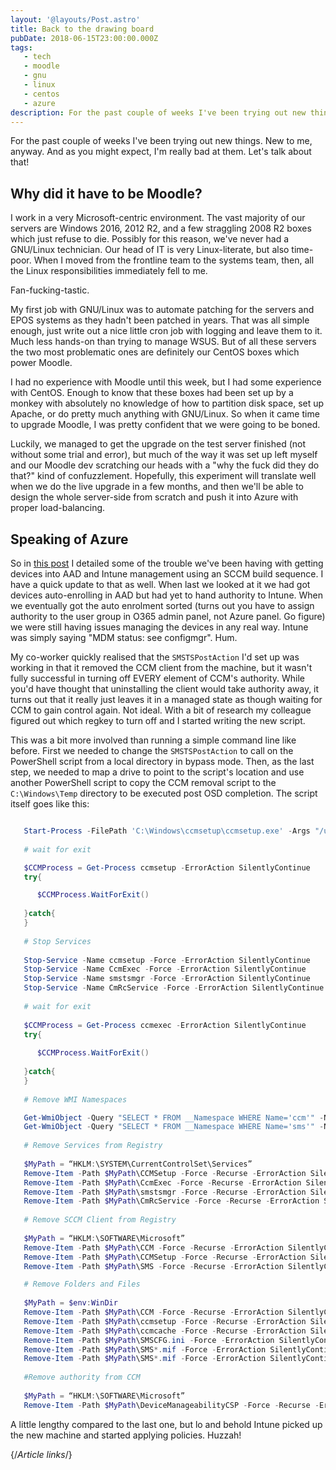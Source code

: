 ```yaml
---
layout: '@layouts/Post.astro'
title: Back to the drawing board
pubDate: 2018-06-15T23:00:00.000Z
tags: 
   - tech
   - moodle
   - gnu
   - linux
   - centos
   - azure
description: For the past couple of weeks I've been trying out new things. New to me, anyway. And as you might expect, I'm really bad at them. Let's talk about that!
---
```


For the past couple of weeks I've been trying out new things. New to me, anyway. And as you might expect, I'm really bad at them. Let's talk about that!

## Why did it have to be Moodle?

I work in a very Microsoft-centric environment. The vast majority of our servers are Windows 2016, 2012 R2, and a few straggling 2008 R2 boxes which just refuse to die. Possibly for this reason, we've never had a GNU/Linux technician. Our head of IT is very Linux-literate, but also time-poor. When I moved from the frontline team to the systems team, then, all the Linux responsibilities immediately fell to me.

Fan-fucking-tastic.

My first job with GNU/Linux was to automate patching for the servers and EPOS systems as they hadn't been patched in years. That was all simple enough, just write out a nice little cron job with logging and leave them to it. Much less hands-on than trying to manage WSUS. But of all these servers the two most problematic ones are definitely our CentOS boxes which power Moodle.

I had no experience with Moodle until this week, but I had some experience with CentOS. Enough to know that these boxes had been set up by a monkey with absolutely no knowledge of how to partition disk space, set up Apache, or do pretty much anything with GNU/Linux. So when it came time to upgrade Moodle, I was pretty confident that we were going to be boned.

Luckily, we managed to get the upgrade on the test server finished (not without some trial and error), but much of the way it was set up left myself and our Moodle dev scratching our heads with a "why the fuck did they do that?" kind of confuzzlement. Hopefully, this experiment will translate well when we do the live upgrade in a few months, and then we'll be able to design the whole server-side from scratch and push it into Azure with proper load-balancing.

## Speaking of Azure

So in [this post][some-more-windows-work] I detailed some of the trouble we've been having with getting devices into AAD and Intune management using an SCCM build sequence. I have a quick update to that as well. When last we looked at it we had got devices auto-enrolling in AAD but had yet to hand authority to Intune. When we eventually got the auto enrolment sorted (turns out you have to assign authority to the user group in O365 admin panel, not Azure panel. Go figure) we were still having issues managing the devices in any real way. Intune was simply saying "MDM status: see configmgr". Hum.

My co-worker quickly realised that the `SMSTSPostAction` I'd set up was working in that it removed the CCM client from the machine, but it wasn't fully successful in turning off EVERY element of CCM's authority. While you'd have thought that uninstalling the client would take authority away, it turns out that it really just leaves it in a managed state as though waiting for CCM to gain control again. Not ideal. With a bit of research my colleague figured out which regkey to turn off and I started writing the new script.

This was a bit more involved than running a simple command line like before. First we needed to change the `SMSTSPostAction` to call on the PowerShell script from a local directory in bypass mode. Then, as the last step, we needed to map a drive to point to the script's location and use another PowerShell script to copy the CCM removal script to the `C:\Windows\Temp` directory to be executed post OSD completion. The script itself goes like this:

```powershell

   Start-Process -FilePath 'C:\Windows\ccmsetup\ccmsetup.exe' -Args "/uninstall" -Wait -NoNewWindow
   
   # wait for exit

   $CCMProcess = Get-Process ccmsetup -ErrorAction SilentlyContinue
   try{

      $CCMProcess.WaitForExit()
    
   }catch{
   }
   
   # Stop Services
   
   Stop-Service -Name ccmsetup -Force -ErrorAction SilentlyContinue
   Stop-Service -Name CcmExec -Force -ErrorAction SilentlyContinue
   Stop-Service -Name smstsmgr -Force -ErrorAction SilentlyContinue
   Stop-Service -Name CmRcService -Force -ErrorAction SilentlyContinue
   
   # wait for exit
   
   $CCMProcess = Get-Process ccmexec -ErrorAction SilentlyContinue
   try{
   
      $CCMProcess.WaitForExit()
   
   }catch{
   }
   
   # Remove WMI Namespaces

   Get-WmiObject -Query "SELECT * FROM __Namespace WHERE Name='ccm'" -Namespace root | Remove-WmiObject
   Get-WmiObject -Query "SELECT * FROM __Namespace WHERE Name='sms'" -Namespace root\cimv2 | Remove-WmiObject
   
   # Remove Services from Registry
   
   $MyPath = “HKLM:\SYSTEM\CurrentControlSet\Services”
   Remove-Item -Path $MyPath\CCMSetup -Force -Recurse -ErrorAction SilentlyContinue
   Remove-Item -Path $MyPath\CcmExec -Force -Recurse -ErrorAction SilentlyContinue
   Remove-Item -Path $MyPath\smstsmgr -Force -Recurse -ErrorAction SilentlyContinue
   Remove-Item -Path $MyPath\CmRcService -Force -Recurse -ErrorAction SilentlyContinue
   
   # Remove SCCM Client from Registry
   
   $MyPath = “HKLM:\SOFTWARE\Microsoft”
   Remove-Item -Path $MyPath\CCM -Force -Recurse -ErrorAction SilentlyContinue
   Remove-Item -Path $MyPath\CCMSetup -Force -Recurse -ErrorAction SilentlyContinue
   Remove-Item -Path $MyPath\SMS -Force -Recurse -ErrorAction SilentlyContinue

   # Remove Folders and Files
   
   $MyPath = $env:WinDir
   Remove-Item -Path $MyPath\CCM -Force -Recurse -ErrorAction SilentlyContinue
   Remove-Item -Path $MyPath\ccmsetup -Force -Recurse -ErrorAction SilentlyContinue
   Remove-Item -Path $MyPath\ccmcache -Force -Recurse -ErrorAction SilentlyContinue
   Remove-Item -Path $MyPath\SMSCFG.ini -Force -ErrorAction SilentlyContinue
   Remove-Item -Path $MyPath\SMS*.mif -Force -ErrorAction SilentlyContinue
   Remove-Item -Path $MyPath\SMS*.mif -Force -ErrorAction SilentlyContinue
   
   #Remove authority from CCM
   
   $MyPath = “HKLM:\SOFTWARE\Microsoft”
   Remove-Item -Path $MyPath\DeviceManageabilityCSP -Force -Recurse -ErrorAction SilentlyContinue
```

A little lengthy compared to the last one, but lo and behold Intune picked up the new machine and started applying policies. Huzzah!

{/*Article links*/}

[some-more-windows-work]: some-more-windows-work
